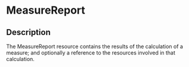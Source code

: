 # MeasureReport
 ## Description 
 The MeasureReport resource contains the results of the calculation of a measure; and optionally a reference to the resources involved in that calculation.